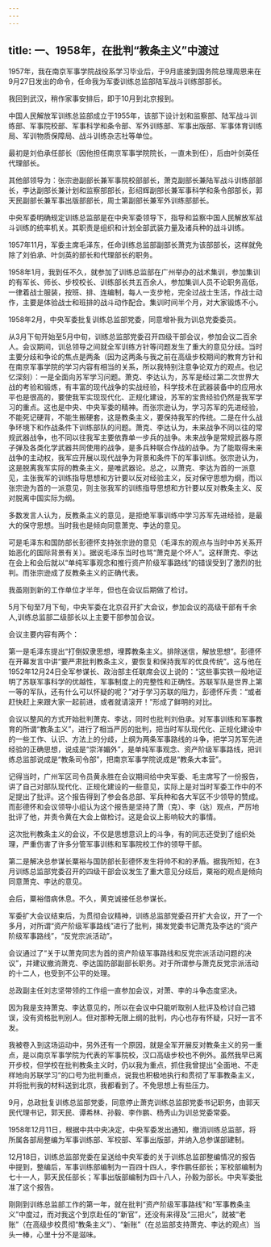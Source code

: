```yaml
---
---
---
```

title: 一、1958年，在批判“教条主义”中渡过
---




1957年，我在南京军事学院战役系学习毕业后，于9月底接到国务院总理周恩来在9月27日发出的命令，任命我为军委训练总监部陆军战斗训练部部长。

我回到武汉，稍作家事安排后，即于10月到北京报到。

中国人民解放军训练总监部成立于1955年，该部下设计划和监察部、陆军战斗训练部、军事院校部、军事科学和条令部、军外训练部、军事出版部、军事体育训练局、军训物质保障局、战斗训练杂志社等单位。

最初是刘伯承任部长（因他担任南京军事学院院长，一直未到任），后由叶剑英任代理部长。

其他部领导为：张宗逊副部长兼军事院校部部长，萧克副部长兼陆军战斗训练部部长，李达副部长兼计划和监察部部长，彭绍辉副部长兼军事科学和条令部部长，郭天民副部长兼军事出版部部长，周士第副部长兼军外训练部部长。

中央军委明确规定训练总监部是在中央军委领导下，指导和监察中国人民解放军战斗训练的统率机关。其职责是组织和计划全部武装力量及诸兵种的战斗训练。

1957年11月，军委主席毛泽东，任命训练总监部副部长萧克为该部部长，这样就免除了刘伯承、叶剑英的部长和代理部长的职务。

1958年1月，我到任不久，就参加了训练总监部在广州举办的战术集训，参加集训的有军长、师长、步校校长、训练部长共五百余人，参加集训人员不论职务高低，一律着战士服装，按班、排、连编制，每人一支步枪，完全过战士生活，作战士动作，主要是体验战士和班排的战斗动作配合。集训时间半个月，对大家锻炼不小。

1958年2月，中央军委批复训练总监部党委，同意增补我为训总党委委员。

从3月下旬开始至5月中旬，训练总监部党委召开四级干部会议，参加会议二百余人。会议期间，训总领导之间就全军训练方针等问题发生了重大的意见分歧。当时主要分歧和争论的焦点是两条（因为这两条与我之前在高级步校期间的教育方针和在南京军事学院的学习内容有相当的关系，所以我特别注意争论双方的观点。也记忆深刻）：一是全面向苏军学习问题。萧克、李达认为，苏军是经过第二次世界大战的考验和锻炼，有丰富的现代战争的实战经验，科学技术在武器装备中的应用水平也是很高的，要使我军实现现代化、正规化建设，苏军的宝贵经验仍然是我军学习的重点。这也是中央、中央军委的精神。而张宗逊认为，学习苏军的先进经验，不能死记硬背，不能生搬硬套，这是教条主义，要保持我军的传统。二是在什么战争环境下和作战条件下训练部队的问题。萧克、李达认为，未来战争不同以往的常规武器战争，也不同以往我军主要依靠单一步兵的战争。未来战争是常规武器与原子弹及各类化学武器共同使用的战争，是多兵种联合作战的战争。为了能取得未来战争的主动权，我军应开展以现代战争为背景和条件下的军事训练。张宗逊认为，这是脱离我军实际的教条主义，是唯武器论。总之，以萧克、李达为首的一派意见，主张我军的训练指导思想和方针要以反对经验主义，反对保守思想为纲，而以张宗逊为首的一派意见，则主张我军的训练指导思想和方针要以反对教条主义、反对脱离中国实际为纲。

多数发言人认为，反教条主义的意见，是拒绝军事训练中学习苏军先进经验，是最大的保守思想。当时我也是倾向同意萧克、李达的意见。

可是毛泽东和国防部长彭德怀支持张宗逊的意见（毛泽东的观点与当时中苏关系开始恶化的国际背景有关）。据说毛泽东当时也骂“萧克是个坏人”。这样萧克、李达在会上和会后就以“单纯军事观念和推行资产阶级军事路线”的错误受到了激烈的批判。而张宗逊成了反教条主义的正确代表。

我虽刚到新的工作单位才半年，但也在会议后期做了检讨。

5月下旬至7月下旬，中央军委在北京召开扩大会议，参加会议的高级干部有千余人,训练总监部二级部长以上主要干部参加会议。

会议主要内容有两个：

第一是毛泽东提出“打倒奴隶思想，埋葬教条主义。排除迷信，解放思想”。彭德怀在开幕发言中讲“要严肃批判教条主义，要恢复和保持我军的优良传统”。这与他在1952年12月24日全军参谋长、政治部主任联席会议上说的：“这些事实铁一般地证明了苏联军事科学的优越性，军事制度上的完整性和正确性。苏联军队是世界上第一等的军队，还有什么可以怀疑的呢？”对于学习苏联的阻力，彭德怀斥责：“或者赶快赶上来跟大家一起前进，或者就请滚开！”形成了鲜明的对比。

会议以整风的方式开始批判萧克、李达，同时也批判刘伯承。对军事训练和军事教育的所谓“教条主义”，进行了相当严厉的批判，把当时军队现代化、正规化建设中的一些工作、认识、方法上的分歧，上纲为两条军事路线的斗争，把学习苏军先进经验的正确思想，说成是“崇洋媚外”，是单纯军事观念、资产阶级军事路线，把训练总监部说成是“教条司令部”，把南京军事学院说成是“教条大本营”。

记得当时，广州军区司令员黄永胜在会议期间给中央军委、毛主席写了一份报告，讲了自己对部队现代化、正规化建设的一些意见，实际上是对当时军委工作中的不足提出了批评。这个报告得到了参会各总部、军兵种和各大军区不少领导的赞成。而彭德怀和会议领导小组认为这个报告是坚持了萧（克）、李（达）观点，严厉地批评了他，并责令黄在大会上做检讨。这是会议上影响较大的事情。

这次批判教条主义的会议，不仅是思想意识上的斗争，有的同志还受到了组织处理，严重伤害了许多分管军事训练和军事院校工作的领导干部。

第二是解决总参谋长粟裕与国防部长彭德怀发生将帅不和的矛盾。据我所知，在3月训练总监部党委召开的四级干部会议发生了重大意见分歧后，粟裕的观点是倾向同意萧克、李达的意见。

会后，粟裕借病休息。不久，黄克诚接任总参谋长。

军委扩大会议结束后，为贯彻会议精神，训练总监部党委召开扩大会议，开了一个多月，对所谓“资产阶级军事路线”进行了批判，揭发党委书记萧克及李达的“资产阶级军事路线”，“反党宗派活动”。

会议通过了“关于以萧克同志为首的资产阶级军事路线和反党宗派活动问题的决议”，并建议撤消萧克、李达国防部副部长职务。对于所谓参与萧克反党宗派活动的十二人，也受到不公平的处理。

总政副主任刘志坚带领的工作组一直参加会议，对萧、李的斗争态度坚决。

因为我是支持萧克、李达意见的，所以在会议中只能听取别人批评及检讨自己错误，没有资格批判别人。但对那种无限上纲的批判，内心也存有怀疑，只好一言不发。

我被卷入到这场运动中，另外还有一个原因，就是全军开展反对教条主义的另一重点，是以南京军事学院为代表的军事院校，汉口高级步校也不例外。虽然我早已离开步校，但学校在批判教条主义时，仍以我为重点，抓住我曾提出“全面地、不走样地向苏联学习”的口号为批判重点，说我也积极地执行和贯彻了军事教条主义，并将批判我的材料送到北京，我都看到了。不免思想上有些压力。

9月，总政批复训练总监部党委，同意停止萧克训练总监部党委书记职务，由郭天民代理书记，郭天民、谭希林、孙毅、李作鹏、杨秀山为训总党委常委。

1958年12月11日，根据中共中央决定，中央军委发出通知，撤消训练总监部，将所属各部局整编为军事训练部、军校部、军事出版部，并纳入总参谋部建制。

12月18日，训练总监部党委在呈送给中央军委的关于训练总监部整编情况的报告中提到，整编后，军事训练部编制为一百四十四人，李作鹏任部长；军校部编制为七十一人，郭天民任部长；军事出版部编制为四十八人，孙毅为部长。中央军委批准了这个报告。

刚刚到训练总监部工作的第一年，就在批判“资产阶级军事路线”和“军事教条主义”中度过，而对我这个到京赴任的“新官”，还没有来得及“三把火”，就被“老账”（在高级步校贯彻“教条主义”）、“新账”（在总监部支持萧克、李达的观点）当头一棒，心里十分不是滋味。